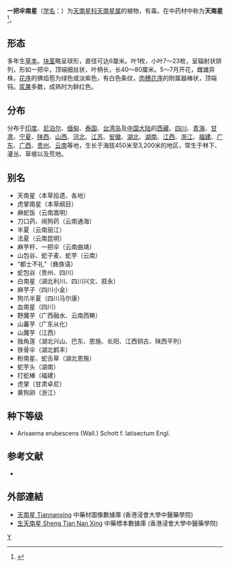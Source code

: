 
{{Speciesbox 
| genus = Arisaema
| species = erubescens
| authority = (Wall.) Schott
}}

'''一把伞南星'''（[[学名|学名]]：{{lang|la|''Arisaema erubescens''}}）为[[天南星科|天南星科]][[天南星属|天南星属]]的植物，有毒。在中药材中称为'''天南星'''<ref>{{cite journal |last1=Sun |first1=JiaHui |last2=Liu |first2=Bing |last3=Guo |first3=LanPing |last4=Huang |first4=LuQi |title=Significance of plant taxonomy in Chinese material medica resources: the changes of family and genus category and standardization of scientific names in <italic>Chinese Pharmacopoeia</italic> |journal=SCIENTIA SINICA Vitae |date=2021-05-01 |volume=51 |issue=5 |pages=579–593 |doi=10.1360/SSV-2020-0345}}</ref>。

== 形态 ==
多年生[[草本|草本]]。[[块茎|块茎]]略呈球形，直径可达6厘米。叶1枚，小叶7～23枚，呈辐射状排列，形如一把伞，顶端细丝状，叶柄长，长40～80厘米。5～7月开花，雌雄异株，[[花序|花序]]的佛焰苞为绿色或淡紫色，有白色条纹，[[肉穗花序|肉穗花序]]的附属器棒状，顶端钝。[[浆果|浆果]]多数，成熟时为鲜红色。

== 分布 ==
分布于[[印度|印度]]、[[尼泊尔|尼泊尔]]、[[缅甸|缅甸]]、[[泰国|泰国]]、[[台湾岛|台湾岛]]及[[中国大陆|中国大陆]]的[[西藏|西藏]]、[[四川|四川]]、[[青海|青海]]、[[甘肃|甘肃]]、[[宁夏|宁夏]]、[[陕西|陕西]]、[[山西|山西]]、[[河北|河北]]、[[江苏|江苏]]、[[安徽|安徽]]、[[湖北|湖北]]、[[湖南|湖南]]、[[江西|江西]]、[[浙江|浙江]]、[[福建|福建]]、[[广东|广东]]、[[广西|广西]]、[[贵州|贵州]]、[[云南|云南]]等地，生长于海拔450米至3,200米的地区，常生于林下、灌丛、草坡以及荒地。

== 别名 ==
*天南星（本草拾遗、各地）
*虎掌南星（本草纲目）
*麻蛇饭（云南嵩明）
*刀口药、闹狗药（云南通海）
*半夏（云南丽江）
*法夏（云南昆明）
*麻芋杆、一把伞（云南曲靖）
*山包谷、蛇子麦、蛇芋（云南）
*“都士不礼”（彝族语）
*蛇包谷（贵州、四川）
*白南星（湖北利川、四川兴文、叙永）
*麻芋子（四川小金）
*狗爪半夏（四川马尔康）
*血南星（四川）
*野魔芋（广西融水、云南西畴）
*山蕃芋（广东从化）
*山魔芋（江西）
*独角莲（湖北兴山、巴东、恩施、长阳、江西铜古、陕西平列）
*铁骨伞（湖北鹤丰）
*粉南星、蛇舌草（湖北恩施）
*蛇芋头（湖南）
*打蛇棒（福建）
*虎掌（甘肃卓尼）
*黄狗卵（浙江）

== 种下等级 ==
* Arisaema erubescens (Wall.) Schott f. latisectum Engl.

== 参考文献 ==
<div class="references-small">
* {{cite web| url =http://www.bioinfo.cn/db05/KmzwSpecies.php?action=view&id=271| title =一把伞南星| work =《中国高等植物数据库全库》| publisher =中国科学院微生物研究所| author =昆明植物研究所| accessdate =2009-02-19| deadurl =yes| archiveurl =https://web.archive.org/web/20160305004255/http://www.bioinfo.cn/db05/KmzwSpecies.php?action=view&id=271| archivedate =2016-03-05}}
</div>

==外部連結==
* [http://libproject.hkbu.edu.hk/was40/detail?channelid=47953&searchword=pid=B00106 天南星 Tiannanxing] {{Wayback|url=http://libproject.hkbu.edu.hk/was40/detail?channelid=47953&searchword=pid=B00106 |date=20151019004937 }} 中藥材圖像數據庫 (香港浸會大學中醫藥學院)
* [http://libproject.hkbu.edu.hk/was40/detail?channelid=44273&searchword=herb_id=D00188 生天南星 Sheng Tian Nan Xing] {{Wayback|url=http://libproject.hkbu.edu.hk/was40/detail?channelid=44273&searchword=herb_id=D00188 |date=20160304101749 }} 中藥標本數據庫 (香港浸會大學中醫藥學院) {{zh-hant}}{{en}}
{{Taxonbar|from=Q4069210}}

[[Category:天南星属|Y]]